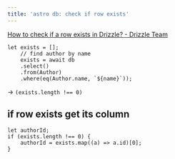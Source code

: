 ```yaml
---
title: 'astro db: check if row exists'
---
```



[How to check if a row exists in Drizzle? - Drizzle Team](https://www.answeroverflow.com/m/1178729503619567628)
```
let exists = [];
    // find author by name
    exists = await db
    .select()
    .from(Author)
    .where(eq(Author.name, `${name}`));
```
-> `(exists.length !== 0)`

## if row exists get its column
```
let authorId;
if (exists.length !== 0) {
    authorId = exists.map((a) => a.id)[0];
}
```